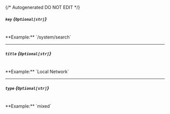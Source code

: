 {/* Autogenerated DO NOT EDIT  */}
##### `key` *{`Optional[str]`}*
<br/>
**Example:** `/system/search`

---
##### `title` *{`Optional[str]`}*
<br/>
**Example:** `Local Network`

---
##### `type` *{`Optional[str]`}*
<br/>
**Example:** `mixed`


